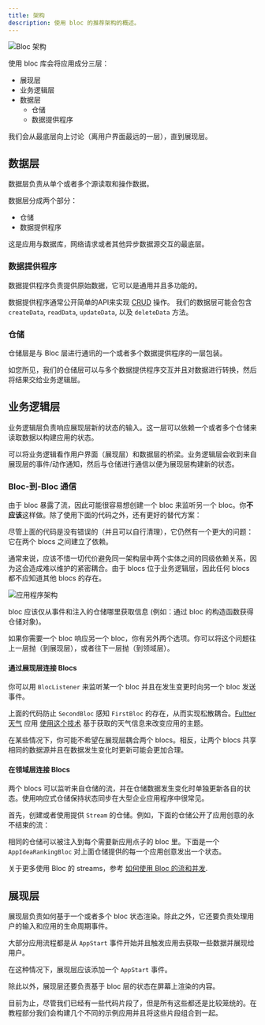 ```yaml
---
title: 架构
description: 使用 bloc 的推荐架构的概述。
---
```



![Bloc 架构](~/assets/concepts/bloc_architecture_full.png)

使用 bloc 库会将应用成分三层：

- 展现层
- 业务逻辑层
- 数据层
  - 仓储
  - 数据提供程序

我们会从最底层向上讨论（离用户界面最远的一层），直到展现层。

## 数据层

数据层负责从单个或者多个源读取和操作数据。

数据层分成两个部分：

- 仓储
- 数据提供程序

这是应用与数据库，网络请求或者其他异步数据源交互的最底层。

### 数据提供程序

数据提供程序负责提供原始数据，它可以是通用并且多功能的。

数据提供程序通常公开简单的API来实现 [CRUD](https://en.wikipedia.org/wiki/Create,_read,_update_and_delete) 操作。
我们的数据层可能会包含 `createData`, `readData`, `updateData`, 以及 `deleteData` 方法。

<DataProviderSnippet />

### 仓储

仓储层是与 Bloc 层进行通讯的一个或者多个数据提供程序的一层包装。

<RepositorySnippet />

如您所见，我们的仓储层可以与多个数据提供程序交互并且对数据进行转换，然后将结果交给业务逻辑层。

## 业务逻辑层

业务逻辑层负责响应展现层新的状态的输入。这一层可以依赖一个或者多个仓储来读取数据以构建应用的状态。

可以将业务逻辑看作用户界面（展现层）和数据层的桥梁。业务逻辑层会收到来自展现层的事件/动作通知，然后与仓储进行通信以便为展现层构建新的状态。

<BusinessLogicComponentSnippet />

### Bloc-到-Bloc 通信

由于 bloc 暴露了流，因此可能很容易想创建一个 bloc 来监听另一个 bloc。你**不应该**这样做。除了使用下面的代码之外，还有更好的替代方案：

<BlocTightCouplingSnippet />

尽管上面的代码是没有错误的（并且可以自行清理），它仍然有一个更大的问题：它在两个 blocs 之间建立了依赖。

通常来说，应该不惜一切代价避免同一架构层中两个实体之间的同级依赖关系，因为这会造成难以维护的紧密耦合。由于 blocs 位于业务逻辑层，因此任何 blocs 都不应知道其他 blocs 的存在。

![应用程序架构](~/assets/architecture/architecture.png)

bloc 应该仅从事件和注入的仓储哪里获取信息 (例如：通过 bloc 的构造函数获得仓储对象)。

如果你需要一个 bloc 响应另一个 bloc，你有另外两个选项。你可以将这个问题往上一层抛（到展现层），或者往下一层抛（到领域层）。

#### 通过展现层连接 Blocs

你可以用 `BlocListener` 来监听某一个 bloc 并且在发生变更时向另一个 bloc 发送事件。

<BlocLooseCouplingPresentationSnippet />

上面的代码防止 `SecondBloc` 感知 `FirstBloc` 的存在，从而实现松散耦合。[Fultter 天气](/tutorials/zh-cn/flutter-weather) 应用 [使用这个技术](https://github.com/felangel/bloc/blob/b4c8db938ad71a6b60d4a641ec357905095c3965/examples/flutter_weather/lib/weather/view/weather_page.dart#L38-L42) 基于获取的天气信息来改变应用的主题。

在某些情况下，你可能不希望在展现层耦合两个 blocs。相反，让两个 blocs 共享相同的数据源并且在数据发生变化时更新可能会更加合理。

#### 在领域层连接 Blocs

两个 blocs 可以监听来自仓储的流，并在仓储数据发生变化时单独更新各自的状态。使用响应式仓储保持状态同步在大型企业应用程序中很常见。

首先，创建或者使用提供 `Stream` 的仓储。例如，下面的仓储公开了应用创意的永不结束的流：

<AppIdeasRepositorySnippet />

相同的仓储可以被注入到每个需要新应用点子的 bloc 里。下面是一个 `AppIdeaRankingBloc` 对上面仓储提供的每一个应用创意发出一个状态。

<AppIdeaRankingBlocSnippet />

关于更多使用 Bloc 的 streams，参考 [如何使用 Bloc 的流和并发](https://verygood.ventures/blog/how-to-use-bloc-with-streams-and-concurrency).

## 展现层

展现层负责如何基于一个或者多个 bloc 状态渲染。除此之外，它还要负责处理用户的输入和应用的生命周期事件。

大部分应用流程都是从 `AppStart` 事件开始并且触发应用去获取一些数据并展现给用户。

在这种情况下，展现层应该添加一个 `AppStart` 事件。

除此以外，展现层还要负责基于 bloc 层的状态在屏幕上渲染的内容。

<PresentationComponentSnippet />

目前为止，尽管我们已经有一些代码片段了，但是所有这些都还是比较笼统的。在教程部分我们会构建几个不同的示例应用并且将这些片段组合到一起。

